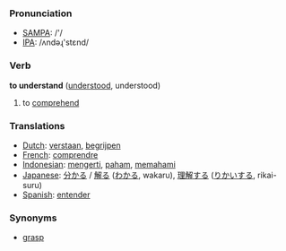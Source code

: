 === Pronunciation ===
*[[w:SAMPA|SAMPA]]: /'/
*[[w:IPA|IPA]]: /ʌndəɻ'stεnd/

=== Verb ===

'''to understand''' ([[understood]], understood)

# to [[comprehend]]

=== Translations ===
*[[Dutch]]: [[verstaan]], [[begrijpen]]
*[[French]]: [[comprendre]]
*[[Indonesian]]: [[mengerti]], [[paham]], [[paham|memahami]]
*[[Japanese]]: [[分かる]] / [[解る]] ([[わかる]], wakaru), [[理解]]する ([[りかい]]する, rikai-suru)
*[[Spanish]]: [[entender]]

=== Synonyms ===
*[[grasp]]